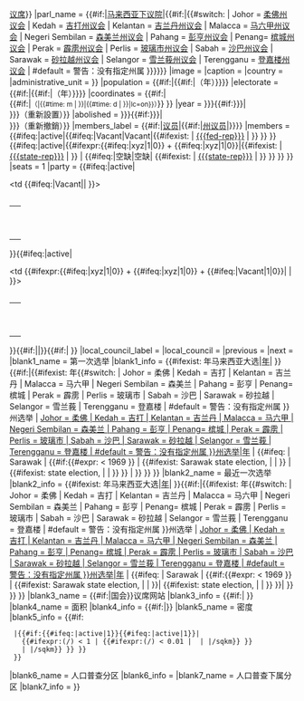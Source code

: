 <noinclude>{{Wraps infobox|Infobox constituency}}</noinclude>{{Infobox constituency
|malaysia          = yes
|name              = {{{name|<includeonly>{{PAGENAMEBASE}}</includeonly>}}}
|type              = {{#if:{{{state|}}}|{{{{{state}}}}}[[马来西亚选区列表|议席]]}}
|parl_name         = {{#if:{{{fed-status|}}}|[[马来西亚下议院]]|{{#if:{{{state-status|}}}|{{#switch:{{{state}}}
| Johor = [[柔佛州议会]]
| Kedah = [[吉打州议会]]
| Kelantan = [[吉兰丹州议会]]
| Malacca = [[马六甲州议会]]
| Negeri Sembilan = [[森美兰州议会]]
| Pahang = [[彭亨州议会]]
| Penang= [[槟城州议会]]
| Perak = [[霹雳州议会]]
| Perlis = [[玻璃市州议会]]
| Sabah = [[沙巴州议会]]
| Sarawak = [[砂拉越州议会]]
| Selangor = [[雪兰莪州议会]]
| Terengganu = [[登嘉楼州议会]] 
| #default                  = <span class="error">警告：没有指定州属</span>
}}}}}}
|image             = {{if empty|{{{imagemap|}}}|{{{image|}}}}}
|caption           = {{{caption|}}}
|country           = {{MYS}}
|administrative_unit = {{{{{state|}}}}}
|population        = {{#if:{{{demo-pop|}}}|{{formatnum:{{{demo-pop|}}} }}{{#if:{{{demo-census-date}}}|（{{{demo-census-date}}}年）}}{{{demo-pop-ref|}}}}}
|electorate        = {{#if:{{{demo-electors|}}}|{{formatnum:{{{demo-electors|}}} }}{{#if:{{{demo-electors-date|}}}|（{{{demo-electors-date}}}年）}}{{{demo-electors-ref|}}}}}
|coordinates       = {{{coordinates|}}}{{#if:{{{coordinates_caption|}}}|<br />{{{coordinates_caption}}} {{#if:{{{coordinates_date|}}}|<small>（{{As of|{{#time: Y |{{{coordinates_date}}} }}|{{#time: m |{{{coordinates_date}}} }}|{{#time: d |{{{coordinates_date}}} }}|lc=on}}）</small>}} }}
|year              = {{{fed-created|{{{state-created|}}}}}}{{#if:{{{fed-created2|{{{state-created2|}}}}}}|<br>{{{fed-created2|{{{state-created2|}}}}}}（重新設置）}}
|abolished         = {{{fed-abolished|{{{state-abolished|}}}}}}{{#if:{{{fed-abolished2|{{{state-abolished2|}}}}}}|<br>{{{fed-abolished2|{{{state-abolished2|}}}}}}（重新撤銷）}}
|members_label     = {{#if:{{{fed-status|}}}|[[马来西亚下议院|议员]]|{{#if:{{{state-status|}}}|[[州议员]]|}}}}
|members           = {{#ifeq:{{lc:{{{fed-status}}} }}|active|{{#ifeq:{{{fed-rep|}}}|Vacant|Vacant|{{#ifexist: {{{fed-rep}}} | [[{{{fed-rep}}}]] | {{{fed-rep}}} }} }} }}{{#ifeq:{{lc:{{{state-status}}} }}|active|{{#ifexpr:{{#ifeq:{{{state|}}}|xyz|1|0}} + {{#ifeq:{{{state|}}}|xyz|1|0}}|{{#ifexist: {{{state-rep}}} | [[{{{state-rep}}}]] | {{{state-rep}}} }} | {{#ifeq:{{{state-rep|}}}|空缺|空缺| {{#ifexist: {{{state-rep}}} | [[{{{state-rep}}}]] | {{{state-rep}}} }} }} }} }}
|seats             = 1
|party             = {{#ifeq:{{lc:{{{fed-status}}} }}|active|<table style="float: left"><tr><td {{#ifeq:{{{fed-rep|}}}|Vacant|{{Malaysian party colour|MAS|Other|background}}|{{Malaysian party colour|MAS|{{{fed-rep-party}}}|background}} }}>&nbsp;</td><td style="border-style:none;">&nbsp;</td></tr></table>}}{{#ifeq:{{lc:{{{state-status}}} }}|active|<table style="float: left"><tr><td {{#ifexpr:{{#ifeq:{{{state|}}}|xyz|1|0}} + {{#ifeq:{{{state|}}}|xyz|1|0}} + {{#ifeq:{{{state-rep|}}}|Vacant|1|0}}| {{Malaysian party colour|XX|Other|background}} | {{Malaysian party colour|<!--{{MASStateName|{{{state}}}}}-->|{{{state-rep-party}}}|background}} }}>&nbsp;</td><td style="border-style:none;">&nbsp;</td></tr></table>}}{{#if:{{{fed-rep-party|}}}|{{Malaysian party colour|MAS|{{{fed-rep-party}}}|name}}|}}{{#if:{{{state-rep-party|}}}|{{Malaysian party colour|<!--{{MASStateName|{{{state}}}}}-->|{{{state-rep-party}}}|name}} }}
|local_council_label = 
|local_council     = 
|previous          = 
|next              = 
|blank1_name       = 第一次选举
|blank1_info       = {{#ifexist: {{{fed-election-first}}}年马来西亚大选|[[{{{fed-election-first}}}年马来西亚大选|{{{fed-election-first}}}年]]|{{{fed-election-first|}}} }}{{#if:{{{state-election-first|}}}|{{#ifexist: {{{state-election-first}}}年{{#switch:{{{state}}}
| Johor = 柔佛
| Kedah = 吉打
| Kelantan = 吉兰丹
| Malacca = 马六甲
| Negeri Sembilan = 森美兰
| Pahang = 彭亨
| Penang= 槟城
| Perak = 霹雳
| Perlis = 玻璃市
| Sabah = 沙巴
| Sarawak = 砂拉越
| Selangor = 雪兰莪
| Terengganu = 登嘉楼 
| #default                  = <span class="error">警告：没有指定州属</span>
}}州选举
| [[{{{state-election-first}}}年{{#switch:{{{state}}}
| Johor = 柔佛
| Kedah = 吉打
| Kelantan = 吉兰丹
| Malacca = 马六甲
| Negeri Sembilan = 森美兰
| Pahang = 彭亨
| Penang= 槟城
| Perak = 霹雳
| Perlis = 玻璃市
| Sabah = 沙巴
| Sarawak = 砂拉越
| Selangor = 雪兰莪
| Terengganu = 登嘉楼 
| #default                  = <span class="error">警告：没有指定州属</span>
}}州选举|{{{state-election-first}}}年]]
| {{#ifeq:{{{state|}}} | Sarawak
| {{#if:{{#expr: {{{state-election-first}}} < 1969 }}
| {{#ifexist: Sarawak state election, {{{state-election-first}}}
| [[Sarawak state election, {{{state-election-first}}}|{{{state-election-first}}}]]
| {{{state-election-first}}}
}}
| {{#ifexist: {{{state}}} state election, {{{state-election-first}}}| [[{{{state}}} state election, {{{state-election-first}}}|{{{state-election-first}}}]]| {{{state-election-first}}}
}} }}
| {{{state-election-first}}}
}} }} }}
|blank2_name       = 最近一次选举
|blank2_info       = {{#ifexist: {{{fed-election-last}}}年马来西亚大选|[[{{{fed-election-last}}}年马来西亚大选|{{{fed-election-last}}}年]]|{{{fed-election-last|}}} }}{{#if:{{{state-election-last|}}}|{{#ifexist: {{{state-election-first}}}年{{#switch:{{{state}}}
| Johor = 柔佛
| Kedah = 吉打
| Kelantan = 吉兰丹
| Malacca = 马六甲
| Negeri Sembilan = 森美兰
| Pahang = 彭亨
| Penang= 槟城
| Perak = 霹雳
| Perlis = 玻璃市
| Sabah = 沙巴
| Sarawak = 砂拉越
| Selangor = 雪兰莪
| Terengganu = 登嘉楼 
| #default                  = <span class="error">警告：没有指定州属</span>
}}州选举
| [[{{{state-election-first}}}年{{#switch:{{{state}}}
| Johor = 柔佛
| Kedah = 吉打
| Kelantan = 吉兰丹
| Malacca = 马六甲
| Negeri Sembilan = 森美兰
| Pahang = 彭亨
| Penang= 槟城
| Perak = 霹雳
| Perlis = 玻璃市
| Sabah = 沙巴
| Sarawak = 砂拉越
| Selangor = 雪兰莪
| Terengganu = 登嘉楼 
| #default                  = <span class="error">警告：没有指定州属</span>
}}州选举|{{{state-election-last}}}年]]
| {{#ifeq:{{{state|}}} | Sarawak
| {{#if:{{#expr: {{{state-election-last}}} < 1969 }}
| {{#ifexist: Sarawak state election, {{{state-election-last}}}
| [[Sarawak state election, {{{state-election-last}}}|{{{state-election-last}}}]]
| {{{state-election-last}}}
}}| {{#ifexist: {{{state}}} state election, {{{state-election-last}}}| [[{{{state}}} state election, {{{state-election-last}}}|{{{state-election-last}}}]]
| {{{state-election-last}}} }}
}}| {{{state-election-last}}}
}} }} }}
|blank3_name       = {{#if:{{{fed-constituency-number|}}}|国会}}议席网站
|blank3_info       = {{#if:{{{fed-constituency-number|}}}|<!--[http://www.elections.ca/Scripts/vis/Profile?L=e&ED={{{fed-district-number}}}&EV=41&EV_TYPE=1&PROV=CA&PROVID=99&QID=-1&PAGEID=29 资料], [http://www.elections.ca/res/cir/maps2/mapprov.asp?map={{{fed-constituency-number}}} 地图]-->}}
|blank4_name       = 面积
|blank4_info       = {{#if:{{{demo-area|}}}|{{convert|{{formatnum:{{{demo-area|}}}}}|km2}}{{{demo-area-ref|}}}}}
|blank5_name       = 密度
|blank5_info       = {{#if:{{both|{{{demo-area|}}}|{{{demo-pop|}}}}}
  |{{#if:{{#ifeq:{{{fed-status|}}}|active|1}}{{#ifeq:{{{state-status|}}}|active|1}}|
	{{#ifexpr:({{{demo-pop}}}/{{{demo-area}}}) < 1 | {{#ifexpr:({{{demo-pop}}}/{{{demo-area}}}) < 0.01 | {{convert|0.01|/sqkm}} | {{convert|{{formatnum:{{#expr:{{{demo-pop}}}/{{{demo-area}}} round 2 }} }}|/sqkm}} }}
	| {{convert|{{formatnum:{{#expr:{{{demo-pop}}}/{{{demo-area}}} round 1 }} }}|/sqkm}} }} }}
  }}
|blank6_name       = 人口普查分区
|blank6_info       = {{{demo-cd|}}}
|blank7_name       = 人口普查下属分区
|blank7_info       = {{{demo-csd|}}}
}}<noinclude>{{documentation}}</noinclude>